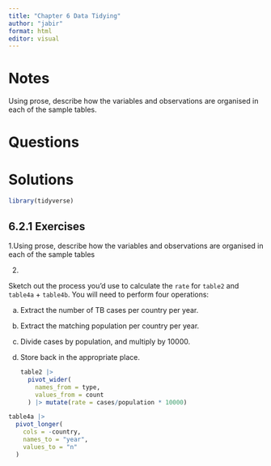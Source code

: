 ```yaml
---
title: "Chapter 6 Data Tidying"
author: "jabir"
format: html
editor: visual
---
```


# Notes

Using prose, describe how the variables and observations are organised in each of the sample tables.

# Questions

# Solutions

```r
library(tidyverse)
```

## 6.2.1 Exercises

1.Using prose, describe how the variables and observations are organised in each of the sample tables

2.  

Sketch out the process you'd use to calculate the `rate` for `table2` and `table4a` + `table4b`. You will need to perform four operations:

a.  Extract the number of TB cases per country per year.

b.  Extract the matching population per country per year.

c.  Divide cases by population, and multiply by 10000.

d.  Store back in the appropriate place.

    ```r

    table2 |>
      pivot_wider(
        names_from = type,
        values_from = count
      ) |> mutate(rate = cases/population * 10000)
    ```

```r

table4a |>
  pivot_longer(
    cols = -country,
    names_to = "year",
    values_to = "n"
  )

```
